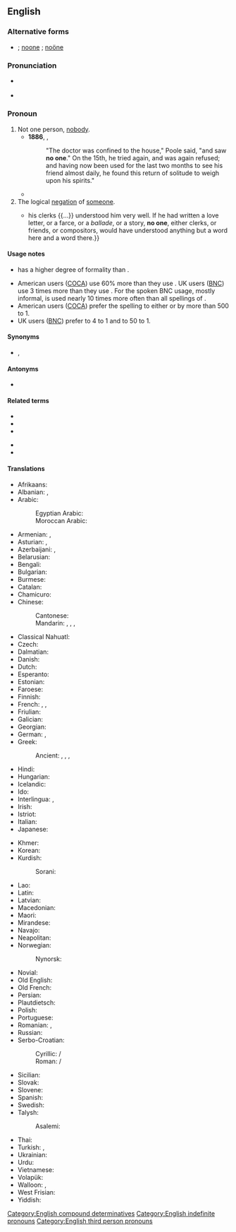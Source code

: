 {{also|noone|Noone|noöne|no-one}}
==English==

===Alternative forms===
* {{l|en|no-one}}; [[noone]] {{qualifier|proscribed}}; [[noöne]] {{qualifier|dated}}

===Pronunciation===
* {{a|US}} {{IPA|/ˈnoʊwʌn/|lang=en}}
* {{audio|En-uk-no one.ogg|Audio (UK)|lang=en}}

===Pronoun===
{{en-pron}}

# Not one person, [[nobody]].
#* '''1886''', {{w|Robert Louis Stevenson}}, {{w|Strange Case Of Dr Jekyll And Mr Hyde}}
#*: "The doctor was confined to the house," Poole said, "and saw '''no one'''." On the 15th, he tried again, and was again refused; and having now been used for the last two months to see his friend almost daily, he found this return of solitude to weigh upon his spirits."
#* {{quote-book|year=1963|author={{w|Margery Allingham}}|title={{w|The China Governess}}
|chapter=20|url=http://openlibrary.org/works/OL2004261W
|passage=The story struck the depressingly familiar note with which true stories ring in the tried ears of experienced policemen. '''No one''' queried it. It was in the classic pattern of human weakness, mean and embarrassing and sad.}}
# The logical [[negation]] of [[someone]].
#* {{RQ:WBsnt IvryGt|chapter=Prologue|passage=Thus, when he drew up instructions in lawyer language {{...}} his clerks {{...}} understood him very well. If he had written a love letter, or a farce, or a ''ballade'', or a story, '''no one''', either clerks, or friends, or compositors, would have understood anything but a word here and a word there.}}

====Usage notes====
* {{m|en||No one}} has a higher degree of formality than {{m|en|nobody}}.
* American users ([[COCA]]) use {{m|en||no one}} 60% more than they use {{m|en||nobody}}. UK users ([[BNC]]) use {{m|en||nobody}} 3 times more than they use {{m|en||no one}}. For the spoken BNC usage, mostly informal, {{m|en||nobody}} is used nearly 10 times more often than all spellings of {{m|en||no one}}.
* American users ([[COCA]]) prefer the spelling {{m|en||no one}} to either {{m|en|noone}} or {{m|en|no-one}} by more than 500 to 1.
* UK users ([[BNC]]) prefer {{m|en||no one}} to {{m|en||no-one}} 4 to 1 and {{m|en||no one}} to {{m|en||noone}} 50 to 1.

====Synonyms====
* {{l|en|nobody}}, {{l|en|none}}

====Antonyms====
* {{l|en|everyone}}

====Related terms====
{{rel-top|terms related to ''no one''}}
* {{l|en|anyone}}
* {{l|en|everyone}}
* {{l|en|someone}}
{{rel-mid}}
* {{l|en|nowhere}}
* {{l|en|nothing}}
{{rel-bottom}}

====Translations====
{{trans-top|not even a single person}}
* Afrikaans: {{t+|af|niemand}}
* Albanian: {{t+|sq|askush}}, {{t+|sq|kurrkush}}
* Arabic: {{t|ar|لَا أَحَد}}
*: Egyptian Arabic: {{t|arz|ماحدش|tr=maḥaddiš|sc=Arab}}
*: Moroccan Arabic: {{t|ary|حتّا واحد|m|tr=ḥətta wæḥəd}}
* Armenian: {{t|hy|ոչ ոք}}, {{t|hy|ոչ մեկ}}
* Asturian: {{t|ast|naide}}, {{t|ast|ñaide}}
* Azerbaijani: {{t+|az|heç kim}}, {{t|az|heç kəs}}
* Belarusian: {{t|be|ніхто|tr=nixtó|sc=Cyrl}}
* Bengali: {{t|bn|কেউ না|tr=keu na|sc=Beng}}
* Bulgarian: {{t|bg|никой|tr=níkoj|sc=Cyrl}}
* Burmese: {{t-needed|my}}
* Catalan: {{t+|ca|ningú}}
* Chamicuro: {{t|ccc|meyana'shanaye}}
* Chinese:
*: Cantonese: {{t|yue|[[冇]][[人]]|tr=mou5 jan4|sc=Hani}}
*: Mandarin: {{t|cmn|[[沒有]][[人]]|sc=Hani}}, {{t|cmn|[[没有]][[人]]|tr=méiyǒu rén|sc=Hani}}, {{t+|cmn|[[沒]][[人]]|sc=Hani}}, {{t+|cmn|[[没]][[人]]|tr=méirén|sc=Hani}}
* Classical Nahuatl: {{t|nci|ayāc}}
* Czech: {{t+|cs|nikdo}}
* Dalmatian: {{t|dlm|nenčoin}}
* Danish: {{t+|da|ingen}}
* Dutch: {{t+|nl|niemand}}
* Esperanto: {{t+|eo|neniu}}
* Estonian: {{t|et|ei keegi}}
* Faroese: {{t|fo|eingin}}
* Finnish: {{t|fi|ei kukaan}}
* French: {{t+|fr|personne}}, {{t+|fr|nul}}, {{t+|fr|qui que ce soit}}
* Friulian: {{t|fur|nissun}}
* Galician: {{t|gl|ninguén}}
* Georgian: {{t|ka|არავინ}}
* German: {{t+|de|niemand}}, {{t+|de|keiner|m}}
* Greek: {{t+|el|κανένας}}
*: Ancient: {{t|grc|οὐδείς}}, {{t|grc|μηδείς}}, {{t|grc|οὖτις}}, {{t|grc|μήτις}}
* Hindi: {{t|hi|कोई नहीं|tr=ko'ī nahī̃|sc=Deva}}
* Hungarian: {{t+|hu|senki}}
* Icelandic: {{t+|is|enginn}}
* Ido: {{t+|io|nulu}}
* Interlingua: {{t|ia|necuno}}, {{t|ia|nemo}}
* Irish: {{t|ga|aon duine}} {{qualifier|with negated verb}}
* Istriot: {{t|ist|ningun}}
* Italian: {{t+|it|nessuno}}
* Japanese: {{t|ja|[[誰も]]...[[ない]]|tr=だれも...ない, dare-mo...nai|sc=Jpan}}
{{trans-mid}}
* Khmer: {{t|km|គ្មាន​នរណា​ម្នាក់|tr=kmien nɔɔnaa mneak}}
* Korean: {{t|ko|아무도|tr=amudo...anida|alt=아무도...아니다}}
* Kurdish:
*: Sorani: {{t+|ku|که‌س|tr=kes|sc=ku-Arab}}
* Lao: {{t-needed|lo}}
* Latin: {{t+|la|nemo}}
* Latvian: {{t|lv|neviens}}
* Macedonian: {{t|mk|никој|tr=níkoj|sc=Cyrl}}
* Maori: {{t|mi|pākorehā}}
* Mirandese: {{t|mwl|naide}}
* Navajo: {{t|nv|doo nagháí da}}
* Neapolitan: {{t|nap|nisciuno}}
* Norwegian: {{t+|no|ingen}}
*: Nynorsk: {{t|nn|ingen}}
* Novial: {{t|nov|nule}}
* Old English: {{t|ang|nān mann|m}}
* Old French: {{t|fro|nul}}
* Persian: {{t|fa|هیچ‌کس|tr=hič-kas|sc=fa-Arab}}
* Plautdietsch: {{t|pdt|kjeena}}
* Polish: {{t+|pl|nikt}}
* Portuguese: {{t+|pt|ninguém}}
* Romanian: {{t+|ro|nimeni}}, {{t|ro|niciun|m|n}}
* Russian: {{t+|ru|никто́}}
* Serbo-Croatian:
*: Cyrillic: {{t|sh|нико|sc=Cyrl}} / {{t|sh|нитко|sc=Cyrl}}
*: Roman: {{t|sh|niko}} / {{t|sh|nitko}}
* Sicilian: {{t+|scn|nuddu}}
* Slovak: {{t|sk|nikto}}
* Slovene: {{t+|sl|nihčè}}
* Spanish: {{t+|es|nadie}}
* Swedish: {{t+|sv|ingen}}
* Talysh:
*: Asalemi: {{t|tly|هیش کسی|tr=hiš kasi|sc=fa-Arab}}
* Thai: {{t|th|ไม่มีใคร|tr=mâi mee krai}}
* Turkish: {{t+|tr|kimse}}, {{t+|tr|hiç kimse}}
* Ukrainian: {{t|uk|ніхто|tr=nixtó|sc=Cyrl}}
* Urdu: {{t|ur|کوئی نہیں|tr=ko'ī nahī̃|sc=ur-Arab}}
* Vietnamese: {{t|vi|không ai}}
* Volapük: {{t+|vo|nek}}
* Walloon: {{t+|wa|nouk|m}}, {{t+|wa|nolu|c}}
* West Frisian: {{t|fy|nimmen}}
* Yiddish: {{t|yi|קיינער}}
{{trans-bottom}}

[[Category:English compound determinatives]]
[[Category:English indefinite pronouns]]
[[Category:English third person pronouns]]